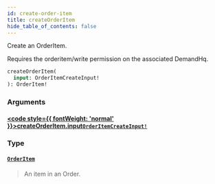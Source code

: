 ```yaml
---
id: create-order-item
title: createOrderItem
hide_table_of_contents: false
---
```








Create an OrderItem.
            
Requires the orderitem/write permission on the associated DemandHq.

```graphql
createOrderItem(
  input: OrderItemCreateInput!
): OrderItem!
```


### Arguments

#### [<code style={{ fontWeight: 'normal' }}>createOrderItem.<b>input</b></code>](#)<Bullet />[`OrderItemCreateInput!`](/demand/api/graphql-admin/reference/inputs/order-item-create-input) <Badge class="secondary" text="non-null"/> <Badge class="secondary" text="input"/>
> 
> 

### Type

#### [`OrderItem`](/demand/api/graphql-admin/reference/objects/order-item) <Badge class="secondary" text="object"/>
> An item in an Order.
> 





